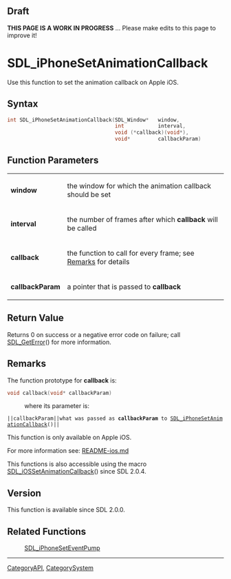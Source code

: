 == Draft ==

'''THIS PAGE IS A WORK IN PROGRESS''' ... Please make edits to this page to improve it!



<!-- #*^*^*^*^*See https://wiki.libsdl.org/SGFunctions for details on editing this page*^*^*^*^* -->


= SDL_iPhoneSetAnimationCallback =
Use this function to set the animation callback on Apple iOS.




== Syntax ==
<syntaxhighlight lang='c++'>
int SDL_iPhoneSetAnimationCallback(SDL_Window*   window,
                                   int           interval,
                                   void (*callback)(void*),
                                   void*         callbackParam)
</syntaxhighlight>


== Function Parameters ==
{|
|'''window'''
|the window for which the animation callback should be set
|-
|'''interval'''
|the number of frames after which '''callback''' will be called
|-
|'''callback'''
|the function to call for every frame; see [[#Remarks|Remarks]] for details
|-
|'''callbackParam'''
|a pointer that is passed to '''callback'''
|}


== Return Value ==
Returns 0 on success or a negative error code on failure; call [[SDL_GetError]]() for more information.



== Remarks ==
The function prototype for '''callback''' is:
 <syntaxhighlight lang='c++'>
void callback(void* callbackParam)
</syntaxhighlight>
: where its parameter is:
 ||<code>callbackParam</code>||what was passed as '''callbackParam''' to [[SDL_iPhoneSetAnimationCallback]]()||

This function is only available on Apple iOS.

For more information see: [https://hg.libsdl.org/SDL/file/default/docs/README-ios.md README-ios.md]

This functions is also accessible using the macro [[SDL_iOSSetAnimationCallback]]() since SDL 2.0.4.

== Version ==
This function is available since SDL 2.0.0.


== Related Functions ==
:[[SDL_iPhoneSetEventPump]]
<!-- #Remove this section if empty -->

----
[[CategoryAPI]], [[CategorySystem]]
<!-- #See the Style Guide for instructions on editing the footer. -->
